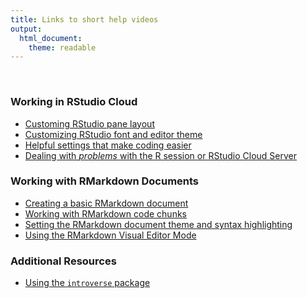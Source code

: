 ```yaml
---
title: Links to short help videos
output: 
  html_document:
    theme: readable
---
```

<br>

### Working in RStudio Cloud

+ [Customing RStudio pane layout](https://youtu.be/HuEn5s3qByI)
+ [Customizing RStudio font and editor theme](https://youtu.be/bAzWtVg-JjA)
+ [Helpful settings that make coding easier](https://youtu.be/stYKskGN15g)
+ [Dealing with _problems_ with the R session or RStudio Cloud Server](https://youtu.be/dlFsYx8-Zys)


### Working with RMarkdown Documents

+ [Creating a basic RMarkdown document](https://youtu.be/KqKs7y6k1r0)
+ [Working with RMarkdown code chunks](https://youtu.be/i6MzrdRnnz0)
+ [Setting the RMarkdown document theme and syntax highlighting](https://youtu.be/pvievwsAQWo)
+ [Using the RMarkdown Visual Editor Mode](https://youtu.be/VH1CJjkw4zc)


### Additional Resources

+ [Using the `introverse` package](https://youtu.be/G2HYUtaMLAI)